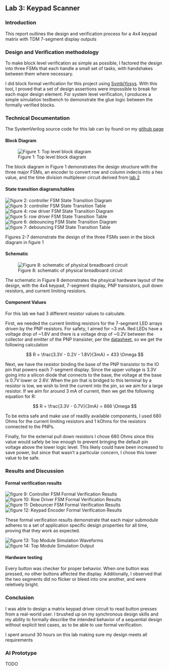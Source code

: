 ## Lab 3: Keypad Scanner

### Introduction
This report outlines the design and verification process for a 4x4 keypad matrix with TDM 7-segment display outputs

### Design and Verification methodology
To make block level verification as simple as possible, I factored the design into three FSMs that each handle a
small set of tasks, with handshakes between them where necessary. 

I did block formal verification for this project using [SymbiYosys](https://symbiyosys.readthedocs.io/en/latest/). 
With this tool, I proved that a set of design assertions were impossible to break for each major design element. 
For system level verification, I produces a simple simulation testbench to demonstrate the glue logic between the
formally verified blocks. 

### Technical Documentation

The SystemVerilog source code for this lab can by found on my [github page](https://www.github.com/coreyqh/hmc-e155-lab3)

#### Block Diagram

![Figure 1: Top level block diagram](images/block_diagram.png)

The block diagram in Figure 1 demonstrates the design structure with the three major FSMs, an encoder to convert 
row and column indecis into a hex value, and the time division multiplexer circuit derived from 
[lab 2](https://www.github.com/coreyqh/hmc-e155-lab2)

#### State transition diagrams/tables

![figure 2: controller FSM State Transition Diagram](images/ctrlFSM_STD.png)
![figure 3: controller FSM State Transition Table](images/ctrlFSM_STT.png)
![figure 4: row driver FSM State Transition Diagram](images/rowFSM_STD.png)
![figure 5: row driver FSM State Transition Table](images/rowFSM_STT.png)
![figure 6: debouncing FSM State Transition Diagram](images/debouncer_STD.png)
![figure 7: debouncing FSM State Transition Table](images/debouncer_STT.png)

Figures 2-7 demonstrate the design of the three FSMs seen in the block diagram in figure 1

#### Schematic
![Figure 8: schematic of physical breadboard circuit](images/schematic.png)

The schematic in Figure 8 demonstrates the phsyical hardware layout of the design, with the 4x4 keypad, 7-segment
display, PNP transistors, pull down resistors, and current limiting resistors.

#### Component Values
For this lab we had 3 different resistor values to calculate. 

First, we needed the current limiting resistors for the 7-segment LED arrays driven by the PNP resistors. For 
safety, I aimed for ~3 mA. Red LEDs have a voltage drop of ~1.8V and there is a voltage drop of ~0.2V between the 
collector and emitter of the PNP transister, per the [datasheet](https://hmc-e155.github.io/assets/doc/2N3906-D.pdf),
so we get the following calculation

$$
R = \frac{3.3V - 0.2V - 1.8V}{3mA} = 433 \Omega
$$

Next, we have the resistor binding the base of the PNP transistor to the IO pin that powers each 7-segment 
display. Since the upper voltage is 3.3V going into a silicon diode that connects to the base, the voltage at 
the base is 0.7V lower or 2.6V. When the pin that is bridged to this terminal by a resistor is low, we wish to 
limit the current into the pin, so we aim for a large resistor. If we aim for around 3 mA of current, then we 
get the following equation for R:

$$
R = \frac{3.3V - 0.7V}{3mA} = 866 \Omega
$$

To be extra safe and make use of readily available components, I used 680 Ohms for the current limiting resistors
and 1 kOhms for the resistors connected to the PNPs. 

Finally, for the external pull down resistors I chose 680 Ohms since this value would safely be low enough to 
prevent bringing the default pin voltage above the lower logic level. This likely could have been increased to save
power, but since that wasn't a particular concern, I chose this lower value to be safe.

### Results and Discussion

#### Formal verification results

![figure 9: Controller FSM Formal Verification Results](images/***formal.png)
![figure 10: Row Driver FSM Formal Verification Results](images/***formal.png)
![figure 11: Debouncer FSM Formal Verification Results](images/***formal.png)
![figure 12: Keypad Encoder Formal Verification Results](images/***formal.png)

These formal verification results demonstrate that each major submodule adheres to a set of application specific
design properties for all time, proving that they work as expected.

![figure 13: Top Module Simulation Waveforms](images/***wave.png)
![figure 14: Top Module Simulation Output](images/***out.png)

#### Hardware testing
Every button was checker for proper behavior. When one button was pressed, no other buttons affected the display. 
Additionally, I observed that the two segments did no flicker or bleed into one another, and were reletively bright. 

### Conclusion

I was able to design a matrix keypad driver circuit to read button presses from a real-world user. I brushed up on 
my synchronous design skills and my ability to formally describe the intended behavior of a sequential design 
without explicit test cases, as to be able to use formal verification. 

I spent around 30 hours on this lab making sure my design meets all requirements

### AI Prototype

TODO